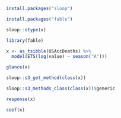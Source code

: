 ```r
install.packages("sloop")
```

```r
install.packages("fable")
```

```r
sloop::otype(x)
```

```r
library(fable)
```

```r
x <- as_tsibble(USAccDeaths) %>%
  model(ETS(log(value) ~ season("A")))
```

```r
glance(x)
```

```r
sloop::s3_get_method(class(x))
```

```r
sloop::s3_methods_class(class(x))$generic
```

```r
response(x)
```

```r
coef(x)
```

```r

```
